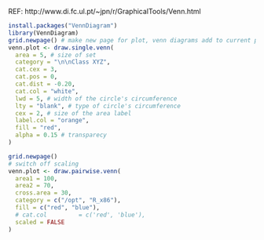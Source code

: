 REF:  http://www.di.fc.ul.pt/~jpn/r/GraphicalTools/Venn.html
```r
install.packages("VennDiagram")
library(VennDiagram)
grid.newpage() # make new page for plot, venn diagrams add to current plot
venn.plot <- draw.single.venn(
  area = 5, # size of set
  category = "\n\nClass XYZ",
  cat.cex = 3,
  cat.pos = 0,
  cat.dist = -0.20,
  cat.col = "white",
  lwd = 5, # width of the circle's circumference
  lty = "blank", # type of circle's circumference
  cex = 2, # size of the area label
  label.col = "orange",
  fill = "red",
  alpha = 0.15 # transparecy
)
```

```r
grid.newpage()
# switch off scaling
venn.plot <- draw.pairwise.venn(
  area1 = 100,
  area2 = 70,
  cross.area = 30,
  category = c("/opt", "R_x86"),
  fill = c("red", "blue"),
  # cat.col         = c('red', 'blue'),
  scaled = FALSE
)
```
